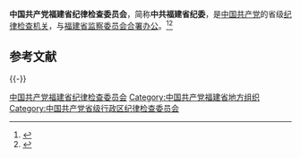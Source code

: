 {{Infobox PRCG
|中共机构名称 = 中国共产党福建省纪律检查委员会
|标志1    = Danghui_R.svg
|合署办公 = [[福建省监察委员会|福建省监察委员会]]
|人员名称 = 委员
|职位1    = [[纪委书记|书记]]
|人员1    = [[李仰哲|李仰哲]]
|职位2    = 副书记
|人员2    = [[齐凤瑞|齐凤瑞]]{{wrap}}[[游宇飞|游宇飞]]{{wrap}}[[陈力达|陈力达]]{{wrap}}[[陈铁晗|陈铁晗]]
|人数2    = 4
|上级机构 = [[中国共产党中央纪律检查委员会|中国共产党中央纪律检查委员会]]<br>[[中国共产党福建省代表大会|中国共产党福建省代表大会]]<ref>《[[中国共产党章程|中国共产党章程]]》[[s:中国共产党章程#第四十三条|第四十三条]]</ref>
|机构类型 = [[中国共产党|中国共产党]][[福建省|福建省]][[中国共产党纪律检查机关|纪律检查机关]]
|行政级别 = 副省级
|地址1    =
}}

'''中国共产党福建省纪律检查委员会'''，简称'''中共福建省纪委'''，是[[中国共产党|中国共产党]]的省级[[中国共产党纪律检查机关|纪律检查机关]]，与[[福建省监察委员会|福建省监察委员会]][[合署办公|合署办公]]。<ref>{{Cite book|title=新语词大词典|author=韩明安主编|publisher=黑龙江人民出版社|year=1991|isbn=|location=哈尔滨|pages=}}</ref><ref>{{Cite book|title=军事大辞海 • 上|author=熊武一, 周家法总编; 卓名信, 厉新光, 徐继昌等主编|publisher=长城出版社|year=2000|isbn=|location=北京|pages=}}</ref>

== 参考文献 ==
{{Reflist}}

{{-}}
{{党和国家机构|福建省|level=高级}}
{{中华人民共和国各省级行政区|纪律检查委员会|中国共产党}}
{{福建省领导人}}

[[Category:中国共产党福建省纪律检查委员会|]]
[[Category:中国共产党福建省地方组织|Category:中国共产党福建省地方组织]]
[[Category:中国共产党省级行政区纪律检查委员会|Category:中国共产党省级行政区纪律检查委员会]]